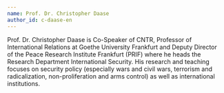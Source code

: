 ```yaml
---
name: Prof. Dr. Christopher Daase
author_id: c-daase-en
---
```


Prof. Dr. Christopher Daase is Co-Speaker of CNTR, Professor of International Relations at Goethe University Frankfurt and Deputy Director of the Peace Research Institute Frankfurt (PRIF) where he heads the Research Department International Security. His research and teaching focuses on security policy (especially wars and civil wars, terrorism and radicalization, non-proliferation and arms control) as well as international institutions.

